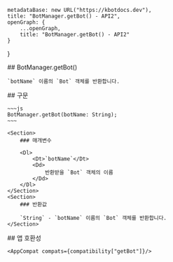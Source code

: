 
    metadataBase: new URL("https://kbotdocs.dev"),
    title: "BotManager.getBot() - API2",
    openGraph: {
        ...openGraph,
        title: "BotManager.getBot() - API2"
    }
}

<Section>
    ## BotManager.getBot()

    `botName` 이름의 `Bot` 객체를 반환합니다.
</Section>
<Section>
    ## 구문

    ~~~js
    BotManager.getBot(botName: String);
    ~~~

    <Section>
        ### 매개변수

        <Dl>
            <Dt>`botName`</Dt>
            <Dd>
                반환받을 `Bot` 객체의 이름
            </Dd>
        </Dl>
    </Section>
    <Section>
        ### 반환값

        `String` - `botName` 이름의 `Bot` 객체를 반환합니다.
    </Section>
</Section>
<Section>
    ## 앱 호환성

    <AppCompat compats={compatibility["getBot"]}/>
</Section>